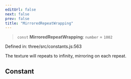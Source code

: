 ```yaml
---
editUrl: false
next: false
prev: false
title: "MirroredRepeatWrapping"
---
```


> `const` **MirroredRepeatWrapping**: `number` = `1002`

Defined in: three/src/constants.js:563

The texture will repeats to infinity, mirroring on each repeat.

## Constant
